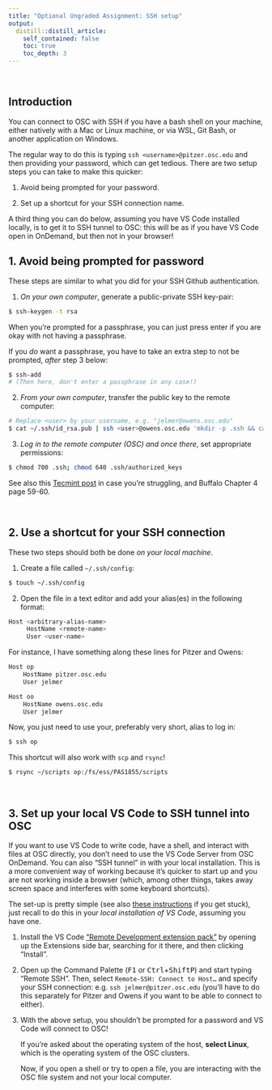 ```yaml
---
title: "Optional Ungraded Assignment: SSH setup"
output:
  distill::distill_article:
    self_contained: false
    toc: true
    toc_depth: 3
---
```


<br>

## Introduction

You can connect to OSC with SSH if you have a bash shell on your machine, either natively with a Mac or Linux machine, or via WSL, Git Bash, or another application on Windows.

The regular way to do this is typing `ssh <username>@pitzer.osc.edu` and then providing your password, which can get tedious. There are two setup steps you can take to make this quicker:

1.  Avoid being prompted for your password.

2.  Set up a shortcut for your SSH connection name.

A third thing you can do below, assuming you have VS Code installed locally, is to get it to SSH tunnel to OSC: this will be as if you have VS Code open in OnDemand, but then not in your browser!

## 1. Avoid being prompted for password

These steps are similar to what you did for your SSH Github authentication.

1.  *On your own computer*, generate a public-private SSH key-pair:

``` .bash
$ ssh-keygen -t rsa
```

When you're prompted for a passphrase, you can just press enter if you are okay with not having a passphrase.

::: {.content-box-info}
If you *do* want a passphrase, you have to take an extra step to not be prompted, *after* step 3 below:

``` .sh
$ ssh-add
# (Then here, don't enter a passphrase in any case!)
```
:::

2.  *From your own computer*, transfer the public key to the remote computer:

``` .bash
# Replace <user> by your username, e.g. "jelmer@owens.osc.edu"
$ cat ~/.ssh/id_rsa.pub | ssh <user>@owens.osc.edu 'mkdir -p .ssh && cat >> .ssh/authorized_keys'
```

3.  *Log in to the remote computer (OSC) and once there*, set appropriate permissions:

``` .bash
$ chmod 700 .ssh; chmod 640 .ssh/authorized_keys
```

::: {.content-box-info}
See also this
[Tecmint post](https://www.tecmint.com/ssh-passwordless-login-using-ssh-keygen-in-5-easy-steps/)
in case you're struggling, and Buffalo Chapter 4 page 59-60.
:::

<br>

## 2. Use a shortcut for your SSH connection

These two steps should both be done *on your local machine*.

1.  Create a file called `~/.ssh/config`:

``` .bash
$ touch ~/.ssh/config
```

2.  Open the file in a text editor and add your alias(es) in the following format:

``` .bash
Host <arbitrary-alias-name>    
     HostName <remote-name>
     User <user-name>
```

For instance, I have something along these lines for Pitzer and Owens:

``` .bash
Host op
    HostName pitzer.osc.edu
    User jelmer

Host oo
    HostName owens.osc.edu
    User jelmer
```

Now, you just need to use your, preferably very short, alias to log in:

``` .sh
$ ssh op
```

This shortcut will also work with `scp` and `rsync`!

``` .sh
$ rsync ~/scripts op:/fs/ess/PAS1855/scripts
```

<br>

## 3. Set up your local VS Code to SSH tunnel into OSC

If you want to use VS Code to write code, have a shell, and interact with files
at OSC directly, you don't need to use the VS Code Server from OSC OnDemand.
You can also "SSH tunnel" in with your local installation.
This is a more convenient way of working because it's quicker to start up and
you are not working inside a browser
(which, among other things, takes away screen space and interferes with some keyboard shortcuts).

The set-up is pretty simple
(see also [these instructions](https://code.visualstudio.com/docs/remote/ssh) if you get stuck),
just recall to do this in your *local installation of VS Code*, assuming you have one.

1.  Install the VS Code ["Remote Development extension pack"](https://marketplace.visualstudio.com/items?itemName=ms-vscode-remote.vscode-remote-extensionpack)
    by opening up the Extensions side bar, searching for it there,
    and then clicking "Install".

2.  Open up the Command Palette (<kbd>F1</kbd> or <kbd>Ctrl</kbd>+<kbd>Shift</kbd><kbd>P</kbd>)
    and start typing "Remote SSH".
    Then, select `Remote-SSH: Connect to Host…` and specify your SSH connection:
    e.g. `ssh jelmer@pitzer.osc.edu`
    (you'll have to do this separately for Pitzer and Owens if you want to be
    able to connect to either).

3.  With the above setup, you shouldn't be prompted for a password and VS Code
    will connect to OSC!
    
    If you're asked about the operating system of the host, **select Linux**,
    which is the operating system of the OSC clusters.
    
    Now, if you open a shell or try to open a file, you are interacting with
    the OSC file system and not your local computer.

<br> <br>

